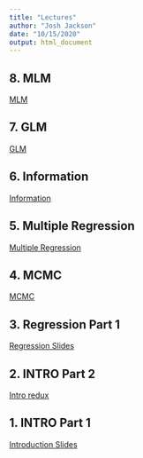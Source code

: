 ```yaml
---
title: "Lectures"
author: "Josh Jackson"
date: "10/15/2020"
output: html_document
---
```


## 8. MLM
[MLM](/Lectures/mlm-8.html)

## 7. GLM
[GLM](/Lectures/glm-7.html)

## 6. Information
[Information](/Lectures/info-6.html)

## 5. Multiple Regression
[Multiple Regression](/Lectures/MR-5.html)

## 4. MCMC
[MCMC](/Lectures/MCMC-4.html)

## 3. Regression Part 1
[Regression Slides](/Lectures/week-3.html)

## 2. INTRO Part 2
[Intro redux](/Lectures/week-2.html)

## 1. INTRO Part 1
[Introduction Slides](/Lectures/week1.html)







